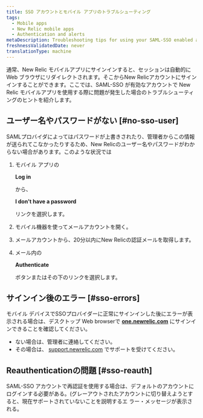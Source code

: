 ```yaml
---
title: SSO アカウントとモバイル アプリのトラブルシューティング
tags:
  - Mobile apps
  - New Relic mobile apps
  - Authentication and alerts
metaDescription: Troubleshooting tips for using your SAML-SSO enabled account with the New Relic mobile app.
freshnessValidatedDate: never
translationType: machine
---
```


通常、New Relic モバイルアプリにサインインすると、セッションは自動的に Web ブラウザにリダイレクトされます。そこからNew Relicアカウントにサインインすることができます。ここでは、SAML-SSO が有効なアカウントで New Relic モバイルアプリを使用する際に問題が発生した場合のトラブルシューティングのヒントを紹介します。

## ユーザー名やパスワードがない [#no-sso-user]

SAMLプロバイダによってはパスワードが上書きされたり、管理者からこの情報が送られてこなかったりするため、New Relicのユーザー名やパスワードがわからない場合があります。このような状況では

1. モバイル アプリの

   <DNT>**Log in**</DNT>

   から、

   <DNT>**I don't have a password**</DNT>

   リンクを選択します。

2. モバイル機器を使ってメールアカウントを開く。

3. メールアカウントから、20分以内にNew Relicの認証メールを取得します。

4. メール内の

   <DNT>**Authenticate**</DNT>

   ボタンまたはその下のリンクを選択します。

## サインイン後のエラー [#sso-errors]

モバイル デバイスでSSOプロバイダーに正常にサインインした後にエラーが表示される場合は、デスクトップ Web browserで <DNT>**[one.newrelic.com](https://one.newrelic.com/all-capabilities)**</DNT> にサインインできることを確認してください。

* ない場合は、管理者に連絡してください。
* その場合は、 [support.newrelic.com](https://support.newrelic.com) でサポートを受けてください。

## Reauthenticationの問題 [#sso-reauth]

SAML-SSO アカウントで再認証を使用する場合は、デフォルトのアカウントにログインする必要がある。(グレーアウトされたアカウントに切り替えようとすると、現在サポートされていないことを説明するエ ラー・メッセージが表示される。